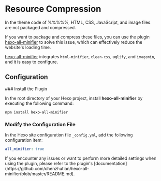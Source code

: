 # Resource Compression

In the theme code of %%%%%, HTML, CSS, JavaScript, and image files are not packaged and compressed.

If you want to package and compress these files, you can use the plugin [hexo-all-minifier](https://github.com/chenzhutian/hexo-all-minifier) to solve this issue, which can effectively reduce the website's loading time.

[hexo-all-minifier](https://github.com/chenzhutian/hexo-all-minifier) integrates `html-minifier`, `clean-css`, `uglify`, and `imagemin`, and it is easy to configure.

## Configuration


<Steps>
### Install the Plugin

In the root directory of your Hexo project, install **hexo-all-minifier** by executing the following command:

```shell
npm install hexo-all-minifier
```

### Modify the Configuration File

In the Hexo site configuration file `_config.yml`, add the following configuration item:

```yaml filename="_config.yml"
all_minifier: true
```
</Steps>
If you encounter any issues or want to perform more detailed settings when using the plugin, please refer to the plugin's [documentation](https://github.com/chenzhutian/hexo-all-minifier/blob/master/README.md).
